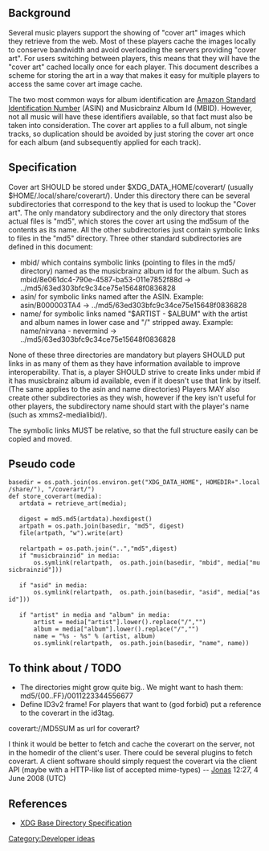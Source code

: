 ==Background==
Several music players support the showing of "cover art" images which they retrieve from the web. Most of these players cache the images locally to conserve bandwidth and avoid overloading the servers providing "cover art". For users switching between players, this means that they will have the "cover art" cached locally once for each player. This document describes a scheme for storing the art in a way that makes it easy for multiple players to access the same cover art image cache.

The two most common ways for album identification are [[wikipedia:Amazon_Standard_Identification_Number|Amazon Standard Identification Number]] (ASIN) and Musicbrainz Album Id (MBID). However, not all music will have these identifiers available, so that fact must also be taken into consideration. The cover art applies to a full album, not single tracks, so duplication should be avoided by just storing the cover art once for each album (and subsequently applied for each track).

==Specification==
Cover art SHOULD be stored under $XDG_DATA_HOME/coverart/ (usually $HOME/.local/share/coverart/). Under this directory there can be several subdirectories that correspond to the key that is used to lookup the "Cover art". The only mandatory subdirectory and the only directory that stores actual files is "md5", which stores the cover art using the md5sum of the contents as its name. All the other subdirectories just contain symbolic links to files in the "md5" directory. Three other standard subdirectories are defined in this document:

* mbid/ which contains symbolic links (pointing to files in the md5/ directory) named as the musicbrainz album id for the album. Such as mbid/8e061dc4-790e-4587-ba53-011e7852f88d -> ../md5/63ed303bfc9c34ce75e15648f0836828
* asin/ for symbolic links named after the ASIN. Example: asin/B000003TA4 -> ../md5/63ed303bfc9c34ce75e15648f0836828
* name/ for symbolic links named "$ARTIST - $ALBUM" with the artist and album names in lower case and "/" stripped away. Example: name/nirvana - nevermind -> ../md5/63ed303bfc9c34ce75e15648f0836828

None of these three directories are mandatory but players SHOULD put links in as many of them as they have information available to improve interoperability. That is, a player SHOULD strive to create links under mbid if it has musicbrainz album id available, even if it doesn't use that link by itself. (The same applies to the asin and name directories) Players MAY also create other subdirectories as they wish, however if the key isn't useful for other players, the subdirectory name should start with the player's name (such as xmms2-medialibid/).

The symbolic links MUST be relative, so that the full structure easily can be copied and moved.

==Pseudo code==

 basedir = os.path.join(os.environ.get("XDG_DATA_HOME", HOMEDIR+".local/share/"), "/coverart/")
 def store_coverart(media):
 	artdata = retrieve_art(media);
 
 	digest = md5.md5(artdata).hexdigest()
 	artpath = os.path.join(basedir, "md5", digest)
 	file(artpath, "w").write(art)
 
 	relartpath = os.path.join("..","md5",digest)
 	if "musicbrainzid" in media:
 		os.symlink(relartpath,  os.path.join(basedir, "mbid", media["musicbrainzid"]))
 
 	if "asid" in media:
 		os.symlink(relartpath,  os.path.join(basedir, "asid", media["asid"]))
 
 	if "artist" in media and "album" in media:
 		artist = media["artist"].lower().replace("/","")
 		album = media["album"].lower().replace("/","")
 		name = "%s - %s" % (artist, album)
 		os.symlink(relartpath,  os.path.join(basedir, "name", name))

==To think about / TODO==

* The directories might grow quite big.. We might want to hash them: md5/{00..FF}/0011223344556677
* Define ID3v2 frame! For players that want to (god forbid) put a reference to the coverart in the id3tag.
coverart://MD5SUM as url for coverart?

I think it would be better to fetch and cache the coverart on the server, not in the homedir of the client's user. There could be several plugins to fetch coverart. A client software should simply request the coverart via the client API (maybe with a HTTP-like list of accepted mime-types) -- [[User:Jonas|Jonas]] 12:27, 4 June 2008 (UTC)

== References ==
* [http://standards.freedesktop.org/basedir-spec/0.6/ XDG Base Directory Specification]

[[Category:Developer ideas]]